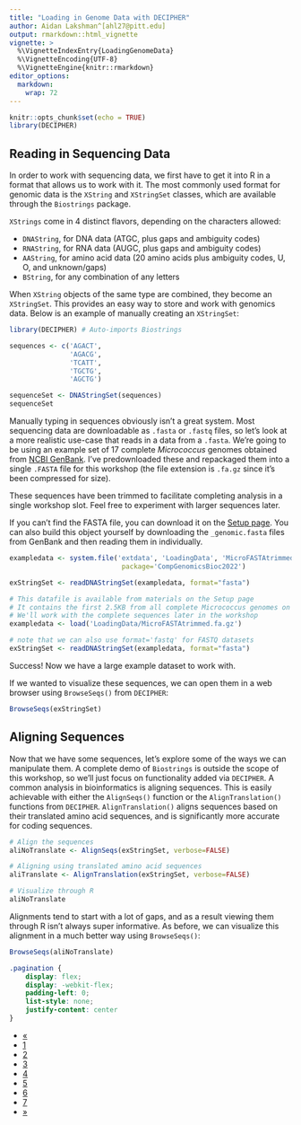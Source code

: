 ```yaml
---
title: "Loading in Genome Data with DECIPHER"
author: Aidan Lakshman^[ahl27@pitt.edu]
output: rmarkdown::html_vignette
vignette: >
  %\VignetteIndexEntry{LoadingGenomeData}
  %\VignetteEncoding{UTF-8}
  %\VignetteEngine{knitr::rmarkdown}
editor_options: 
  markdown: 
    wrap: 72
---
```


```r
knitr::opts_chunk$set(echo = TRUE)
library(DECIPHER)
```

## Reading in Sequencing Data

In order to work with sequencing data, we first have to get it into R in a format
that allows us to work with it. The most commonly used format for genomic data is
the `XString` and `XStringSet` classes, which are available through the `Biostrings`
package.

`XStrings` come in 4 distinct flavors, depending on the characters allowed:

- `DNAString`, for DNA data (ATGC, plus gaps and ambiguity codes)
- `RNAString`, for RNA data (AUGC, plus gaps and ambiguity codes)
- `AAString`, for amino acid data (20 amino acids plus ambiguity codes, U, O, and unknown/gaps)
- `BString`, for any combination of any letters

When `XString` objects of the same type are combined, they become an `XStringSet`. 
This provides an easy way to store and work with genomics data. Below is an
example of manually creating an `XStringSet`:
```r
library(DECIPHER) # Auto-imports Biostrings
```

```r

sequences <- c('AGACT',
               'AGACG',
               'TCATT',
               'TGCTG',
               'AGCTG')

sequenceSet <- DNAStringSet(sequences)
sequenceSet
```

Manually typing in sequences obviously isn't a great system. Most sequencing data 
are downloadable as `.fasta` or `.fastq` files, so let's look at a more realistic
use-case that reads in a data from a `.fasta`. We're going to be using an example
set of 17 complete *Micrococcus* genomes obtained from [NCBI GenBank](https://www.ncbi.nlm.nih.gov/data-hub/genome/?taxon=1269&annotated_only=true&refseq_annotation=true&assembly_level=3%3A3). I've predownloaded these and repackaged them into 
a single `.FASTA` file for this workshop (the file extension is `.fa.gz` since it's been compressed for size).

These sequences have been trimmed to facilitate completing analysis in a single 
workshop slot. Feel free to experiment with larger sequences later.

If you can't find the FASTA file, you can download it on the [Setup page](https://www.ahl27.com/CompGenomicsBioc2022/articles/Setup.html). You can
also build this object yourself by downloading the `_genomic.fasta` files
from GenBank and then reading them in individually.

```r
exampledata <- system.file('extdata', 'LoadingData', 'MicroFASTAtrimmed.fa.gz', 
                            package='CompGenomicsBioc2022')

exStringSet <- readDNAStringSet(exampledata, format="fasta")
```

```r
# This datafile is available from materials on the Setup page
# It contains the first 2.5KB from all complete Micrococcus genomes on Genbank
# We'll work with the complete sequences later in the workshop
exampledata <- load('LoadingData/MicroFASTAtrimmed.fa.gz')

# note that we can also use format='fastq' for FASTQ datasets
exStringSet <- readDNAStringSet(exampledata, format="fasta")
```
Success! Now we have a large example dataset to work with.

If we wanted to visualize these sequences, we can open them in a web browser
using `BrowseSeqs()` from `DECIPHER`:

```r
BrowseSeqs(exStringSet)
```

## Aligning Sequences

Now that we have some sequences, let's explore some of the ways we can manipulate
them. A complete demo of `Biostrings` is outside the scope of this workshop, so
we'll just focus on functionality added via `DECIPHER`. A common analysis in 
bioinformatics is aligning sequences. This is easily achievable with either the 
`AlignSeqs()` function or the `AlignTranslation()` functions from `DECIPHER`. 
`AlignTranslation()` aligns sequences based on their translated amino acid sequences, 
and is significantly more accurate for coding sequences.

```r
# Align the sequences
aliNoTranslate <- AlignSeqs(exStringSet, verbose=FALSE)

# Aligning using translated amino acid sequences
aliTranslate <- AlignTranslation(exStringSet, verbose=FALSE)

# Visualize through R 
aliNoTranslate
```

Alignments tend to start with a lot of gaps, and as a result viewing them through
R isn't always super informative.
As before, we can visualize this alignment in a much better way using `BrowseSeqs()`:

```r
BrowseSeqs(aliNoTranslate)
```

<!-- ## Alignment-Free Analysis -->

<!-- Another common analysis is to look at syntenic hits between sequences without  -->
<!-- aligning them. The result allows us to easily visualize differences between  -->
<!-- two sequences without having to align them. Let's look at an example of finding -->
<!-- syntenic hits between the first 6 sequences in our set. -->

<!-- ```{r results='hide', fig.keep='all'} -->
<!-- to_select <- c(4,6,8,9) -->
<!-- synData <- exStringSet[to_select] -->
<!-- names(synData) <- as.character(to_select) -->
<!-- dbConn <- dbConnect(SQLite(), ":memory:") -->
<!-- Seqs2DB(synData, "XStringSet", dbConn, identifier=as.character(to_select)) -->

<!-- syn <- FindSynteny(dbConn, verbose=FALSE) -->
<!-- dbDisconnect(dbConn) -->

<!-- pairs(syn) -->
<!-- ``` -->

<!-- What are we looking at with this plot? Each plot compares two genomes, and each -->
<!-- dot is a syntenic hit between the two genomes. The X position of the dot is its -->
<!-- location on the first genome, and the Y position is its position on the second genome. -->
<!-- If we had identical genomes, we would expect to see a diagonal line $y=x$, indicating -->
<!-- that all bases occur at the same place in both genomes. Gaps indicate areas that  -->
<!-- do not match, and points off the diagonal indicate matching areas in different places on  -->
<!-- each genomes. -->

<!-- You may also notice that this example creates a SQLite table prior to running `FindSynteny()`. -->
<!-- `DECIPHER` is built around working with sequences via SQLite tables to allow for  -->
<!-- analysis at scale. When working with hundreds of thousands of genomes, we can't always -->
<!-- just store the files within memory on our computer. This won't be covered in this -->
<!-- tutorial, but advanced users can refer to the `DECIPHER` docs to find out more about -->
<!-- using database files. I've also included more information on these in the Function -->
<!-- Reference page for this section. -->

```css
.pagination {
    display: flex;
    display: -webkit-flex;
    padding-left: 0;
    list-style: none;
    justify-content: center
}
```

<div class="center">
  <ul class="pagination pagination-lg">
    <li class="page-item">
      <a class="page-link" href="https://www.ahl27.com/CompGenomicsBioc2022/articles/Setup.html">&laquo;</a>
    </li>
    <li class="page-item">
      <a class="page-link" href="https://www.ahl27.com/CompGenomicsBioc2022/articles/Setup.html">1</a>
    </li>
    <li class="page-item active">
      <a class="page-link" href="https://www.ahl27.com/CompGenomicsBioc2022/articles/LoadingGenomeData.html">2</a>
    </li>
    <li class="page-item">
      <a class="page-link" href="https://www.ahl27.com/CompGenomicsBioc2022/articles/GeneCallingAnnotation.html">3</a>
    </li>
    <li class="page-item">
      <a class="page-link" href="https://www.ahl27.com/CompGenomicsBioc2022/articles/FindingCOGs.html">4</a>
    </li>
    <li class="page-item">
      <a class="page-link" href="https://www.ahl27.com/CompGenomicsBioc2022/articles/ConstructingPhylogenies.html">5</a>
    </li>
    <li class="page-item">
      <a class="page-link" href="https://www.ahl27.com/CompGenomicsBioc2022/articles/CoevolutionNetworks.html">6</a>
    </li>
    <li class="page-item">
      <a class="page-link" href="https://www.ahl27.com/CompGenomicsBioc2022/articles/Conclusion.html">7</a>
    </li>
    <li class="page-item">
      <a class="page-link" href="https://www.ahl27.com/CompGenomicsBioc2022/articles/GeneCallingAnnotation.html">&raquo;</a>
    </li>
  </ul>
</div>
